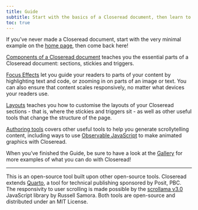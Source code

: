 ```yaml
---
title: Guide
subtitle: Start with the basics of a Closeread document, then learn to master more advanced techniques.
toc: true
---
```


If you've never made a Closeread document, start with the very minimal example on the [home page](/), then come back here!

[Components of a Closeread document](components.qmd) teaches you the essential parts of a Closeread document: sections, stickies and triggers.

[Focus Effects](focus-effects.qmd) let you guide your readers to parts of your content by highlighting text and code, or zooming in on parts of an image or text. You can also ensure that content scales responsively, no matter what devices your readers use.

[Layouts](layouts.qmd) teaches you how to customise the layouts of your Closeread sections - that is, where the stickies and triggers sit - as well as other useful tools that change the structure of the page.

[Authoring tools](authoring-tools.qmd) covers other useful tools to help you generate scrollytelling content, including ways to use [Observable JavaScript](https://quarto.org/docs/computations/ojs.html) to make animated graphics with Closeread.

When you've finished the Guide, be sure to have a look at the [Gallery](/gallery) for more examples of what you can do with Closeread!

* * *

:::{.text-muted .small}
This is an open-source tool built upon other open-source tools. Closeread extends [Quarto](https://github.com/quarto-dev/quarto-cli), a tool for technical publishing sponsored by Posit, PBC. The responsivity to user scrolling is made possible by the [scrollama v3.0](https://github.com/russellsamora/scrollama) JavaScript library by Russell Samora. Both tools are open-source and distributed under an MIT License.
:::